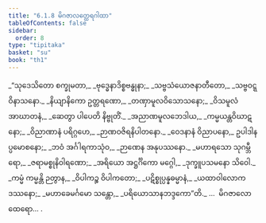 ```yaml
---
title: "6.1.8 မိဂဇာလတ္ထေရဂါထာ"
tableOfContents: false
sidebar:
  order: 8
type: "tipitaka"
basket: "su"
book: "th1"
---
```



<DynamicBreadcrumb />

<Division number="417" book="th1" e="ch" v="19" p="286">

<Paragraph number="692" type="verses" book="th1">
_“သုဒေသိတော စက္ခုမတာ,_  
_ဗုဒ္ဓေနာဒိစ္စဗန္ဓုနာ;_  
_သဗ္ဗသံယောဇနာတီတော,_  
_သဗ္ဗဝဋ္ဋဝိနာသနော._  

</Paragraph>

</Division>
<Division number="418" book="th1" e="ch" v="19" p="286">

<Paragraph number="693" type="verses" book="th1">
_နိယျာနိကော ဥတ္တရဏော,_  
_တဏှာမူလဝိသောသနော;_  
_ဝိသမူလံ အာဃာတနံ,_  
_ဆေတွာ ပါပေတိ နိဗ္ဗုတိံ._  

</Paragraph>

</Division>
<Division number="419" book="th1" e="ch" v="19" p="286">

<Paragraph number="694" type="verses" book="th1">
_အညာဏမူလဘေဒါယ,_  
_ကမ္မယန္တဝိဃာဋနော;_  
_ဝိညာဏာနံ ပရိဂ္ဂဟေ,_  
_ဉာဏဝဇိရနိပါတနော._  

</Paragraph>

</Division>
<Division number="420" book="th1" e="ch" v="19" p="286">

<Paragraph number="695" type="verses" book="th1">
_ဝေဒနာနံ ဝိညာပနော,_  
ဥပါဒါနပ္ပမောစနော;_  
_ဘဝံ အင်္ဂါရကာသုံဝ,_  
_ဉာဏေန အနုပဿနော._  

</Paragraph>

</Division>
<Division number="421" book="th1" e="ch" v="19" p="286">

<Paragraph number="696" type="verses" book="th1">
_မဟာရသော သုဂမ္ဘီရော,_  
_ဇရာမစ္စုနိဝါရဏော;_  
_အရိယော အဋ္ဌင်္ဂိကော မဂ္ဂေါ,_  
_ဒုက္ခူပသမနော သိဝေါ._  

</Paragraph>

</Division>
<Division number="422" book="th1" e="ch" v="19" p="286">

<Paragraph number="697" type="verses" book="th1">
_ကမ္မံ ကမ္မန္တိ ဉတွာန,_  
_ဝိပါကဉ္စ ဝိပါကတော;_  
_ပဋိစ္စုပ္ပန္နဓမ္မာနံ,_  
_ယထာဝါလောကဒဿနော;_  
_မဟာခေမင်္ဂမော သန္တော,_  
_ပရိယောသာနဘဒ္ဒကော”တိ._  


</Paragraph>
</Division>

<Paragraph number="698" type="center" book="th1">
…  မိဂဇာလော ထေရော… .
</Paragraph>